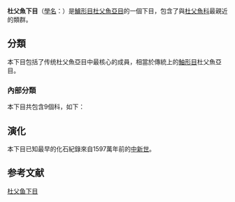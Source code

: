 {{Autotaxobox
|fossil range=[[中新世|中新世]]至最近 {{fossil range|15.97|0.0}}
|taxon=Cottales
|authority=[[Betancur-R|Betancur-R]] et al., 2017
|diversity=約9個科
|diversity link=#內部分類
}}

'''杜父魚下目'''（[[學名|學名]]：{{lang|la|Cottales}}）是[[鱸形目|鱸形目]][[杜父魚亞目|杜父魚亞目]]的一個下目，包含了與[[杜父魚科|杜父魚科]]最親近的類群。

==分類==
本下目包括了传统杜父魚亞目中最核心的成員，相當於傳統上的[[鮋形目|鮋形目]]杜父魚亞目。{{r|deepfin4}}
===內部分類===
本下目共包含9個科，如下：
{{common taxon list
|八角鱼科|Agonidae|（包含[[絨杜父魚科|絨杜父魚科]] Hemitripteridae）
|杜父魚科| Cottidae|（包含[[淵杜父魚科|淵杜父魚科]] Abyssocottidae、[[貝湖油魚科|貝湖油魚科]] Comephoridae、[[貝湖魚科|貝湖魚科]] Cottocomephoridae）
|圆鳍鱼科|Cyclopteridae|
|乔氏杜父鱼科|Jordaniidae|
|狮子鱼科|Liparidae|
|隐棘杜父鱼科|Psychrolutidae|（包含[[南極杜父魚科|南極杜父魚科]] Bathylutichthyidae）
|钩吻杜父鱼科|Rhamphocottidae|（包含[[旋杜父鱼科|旋杜父鱼科]] Ereuniidae）
|鲉杜父鱼科|Scorpaenichthyidae|
|毛齿鱼科|Trichodontidae|
}}

==演化==
本下目已知最早的化石紀錄來自1597萬年前的[[中新世|中新世]]。{{r|Fossilworks}}

==参考文献==
{{reflist|refs=
<ref name="deepfin4">{{Betancur-R et al., 2017}}</ref>
<ref name="Fossilworks">{{cite web |title=Cottales |url=http://fossilworks.org/bridge.pl?a=taxonInfo&taxon_no=266386 |website=''Fossilworks'' |accessdate=2021-03-03 |archive-date=2020-10-28 |archive-url=https://web.archive.org/web/20201028212116/http://fossilworks.org/bridge.pl?a=taxonInfo&taxon_no=266386 |dead-url=no }}</ref>
}}

{{taxonbar}}

{{鱸形目小作品}}
[[Category:杜父鱼下目|]]